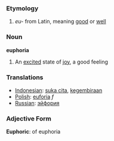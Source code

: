=== Etymology ===
#''eu-'' from Latin, meaning [[good]] or [[well]]

=== Noun ===

'''euphoria'''

# An [[excited]] state of [[joy]], a good feeling

=== Translations ===
*[[Indonesian]]: [[suka cita]], [[gembira|kegembiraan]]
*[[Polish]]: [[euforia]] ''f''
*[[Russian]]: [[эйфория]]

=== Adjective Form ===
'''Euphoric''': of euphoria
